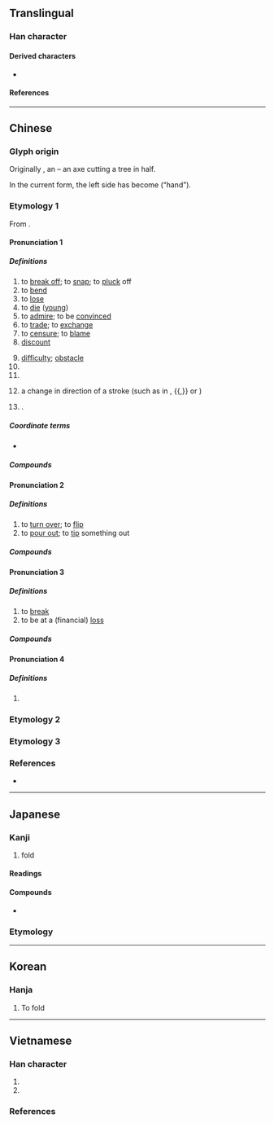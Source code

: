 {{also|摺}}
{{character info}}
==Translingual==
{{stroke order|strokes=7}}

===Han character===
{{Han char|rn=64|rad=手|as=04|sn=7|four=52021|canj=QHML|ids=⿰扌斤}}

====Derived characters====
* {{l|mul|[[悊]]|[[哲]]}}

====References====
{{Han ref|kx=0422.040|dkj=11890|dj=0770.010|hdz=31838.070|uh=6298}}

----

==Chinese==

===Glyph origin===
{{Han etyl}}
Originally {{zh-l|*㪿}}, an {{Han compound|木|t1=a tree {{zh-l|*木}} cut in half|斤|t2=axe|alt1=⿱屮屮|ls=ic|nocap=y}} – an axe cutting a tree in half.

In the current form, the left side has become {{zh-l|*扌}} (“hand”).

===Etymology 1===
{{zh-forms|alt=㪿,𣂚,𣂹,𣂟,𣂲,摺}}
From {{inh|zh|sit-pro|*tsjat||to cut off; to sever; to break}}.

====Pronunciation 1====
{{zh-pron
|m=zhé
|ma=y
|m-s=
|c=zit3
|c-t=
|g=
|h=pfs=chak
|j=
|mb=
|md=ciék/siĕk
|md_note=siĕk - vernacular; ciék - literary
|mn=chi̍h/chek/chiat
|mn_note=chi̍h, chek - vernacular; chiat - literary
|mn-t=zih8/zih4
|w=
|x=
|mc=2
|oc=3,2
|cat=v,n,cls,pn
}}

=====Definitions=====
{{zh-hanzi}}

# to [[break off]]; to [[snap]]; to [[pluck]] off
# to [[bend]]
# to [[lose]]
# to [[die]] ([[young]])
# to [[admire]]; to be [[convince]]d
# to [[trade]]; to [[exchange]]
# to [[censure]]; to [[blame]]
# [[discount]]
#: {{zh-x|打 九 折|ten percent off (or discount to ninety percent of the original price)}}
# [[difficulty]]; [[obstacle]]
# {{zh-classifier|folds}}
# {{zh-classifier|theatrical scenes}}
# {{lb|zh|Chinese calligraphy}} a change in direction of a stroke (such as in {{m|mul|㇕}}, {{m|mul|㇉}}{{,}} or {{m|mul|㇜}})
# {{surname|zh|nodot=1}}.

=====Coordinate terms=====
* {{list:basic character strokes/zh}}

=====Compounds=====
{{zh-der|心折首肯|九折臂|一折一磨|屈折語|一波三折|乾折|反掌折枝|對折|五折|厭難折衝|將功折罪|一折|心折|張堪折轅|弓折矢盡|一折八扣|五斗折腰|弓折箭盡|屈折|夭折|廷爭面折|宛轉周折|剉折|七折八扣|大氣折射|寧折不彎|將功折過|不折不扣|三折肱|周折|合折|半折|千迴百折|准折|大費周折|波折|折疊|折子|折衝禦侮|折損|折桂攀蟾|採生折割|折耗|折頭|折衝樽俎|折剉|折合|敗兵折將|折舊|折光|撧折|折肱|折衝厭難|摧折|折節|折射線|折扇|折桂|折磨|打折|折節下交|摧枯折腐|扭頭折頸|挫折|折子戲|折斷|折算|折身|折證|折箭|折椅|折簡|片言折獄|損折|折回|拌折|打折扣|折鼎覆餗|折節待士|撓折|折箭為誓|摧眉折腰|折辯|折抵|折扣|折倒|月墜花折|曲曲折折|投梭折齒|折獄|損軍折將|早名必折|折挫|摧蘭折玉|折戟沉沙|敗軍折將|折殺|折節禮士|折衷家庭|折屐|百折不撓|折節下士|折罰|折價|掂折|折腰步|折服|折辨|掊斗折衡|折腰五斗|折賣|攀折|磨折|破折號|短折|損將折兵|折兌|揭折|攀花折柳|折衷|盤旋曲折|百折不挫|百折不回|折臂三公|折中|歷經波折|白搽白折|拈折|折壽|折節向學|折腰升斗|折返|瓶墜簪折|朱雲折檻|折柳攀花|折變|損兵折將|折半|折線|折檯|磬折|折錢|折傷|折辱|月中折桂|折色|曲折|折壁腳|末大必折|折衝|攀蟾折桂|折腰|折紙|折實|折券|折兵|木強則折|曲折離奇|折足覆餗|折柳|折福|折帳|折射角|棄弓折箭|東折西繞|折受|折長補短|折翼|曲折縈紆|折枝|折當|棟折榱崩|折對|折射|折柬|簪筆磬折|迂迴曲折|臨江折軸|蘭摧玉折|辨折|轉折點|過折了|轉折親|缾沉簪折|鼎折足|蟾宮折桂|逆折|群輕折軸|鴛鴦折頸|轉折|雁行折翼|骨折|面折廷爭|面折|離奇曲折|陵折|霸陵折柳|迴環轉折|遠打週折|謝安折屐|衝波逆折|虧折|蘭摧蕙折|橫折|豎折彎鉤|豎折}}

====Pronunciation 2====
{{zh-pron
|m=zhē
|c=zit3
|cat=v
}}

=====Definitions=====
{{zh-hanzi}}

# to [[turn over]]; to [[flip]]
# to [[pour out]]; to [[tip]] something out

=====Compounds=====
{{zh-der|折籮|折莫|折碗|折騰}}

====Pronunciation 3====
{{zh-pron
|m=shé
|c=sit6
|mc=3
|oc=2,3
|cat=v
}}

=====Definitions=====
{{zh-hanzi}}

# to [[break]]
# to be at a (financial) [[loss]]

=====Compounds=====
{{zh-der|東量西折|掂梢折本|折本|折秤|消折}}

====Pronunciation 4====
{{zh-pron
|m=tí
|mc=1
|oc=n,1
|cat=v
}}
{{attn|zh|B-S has dì, not sure what that is}}

=====Definitions=====
{{zh-hanzi}}

# {{zh-only|折折}}

===Etymology 2===
{{zh-see|摺}}

===Etymology 3===
{{zh-see|翼|v}}

===References===
* {{R:yue:Hanzi}}

{{zh-cat|Elementary}}

----

==Japanese==

===Kanji===
{{ja-kanji|grade=4|rs=手04}}

# fold

====Readings====
{{ja-readings
|goon=せち
|kanon=せつ
|kun=お-る<を-る, おり-, お-れる<を-れる, くじ-く
}}

====Compounds====
* {{ja-r|折紙|おりがみ}}

===Etymology===
{{ja-kanjitab|おり|yomi=k}}
{{ja-see|おり}}

----

==Korean==

===Hanja===
{{ko-hanja|hangeul=[[절]], [[제]]|eumhun=|rv=jeol, je|mr=chŏl, che|y=cel, cey}}

#To fold

----

==Vietnamese==

===Han character===
{{vi-readings|rs=手04
|hanviet=chiết-tdcndg;tdcntd;gdhn, triếp-gdhn, triệp-gdhn
|phienthiet=之列 chi liệt
|nom=chết-tdcndg;tdcntd;gdhn;btcn;taberd, giết-tdcndg;tdcntd;gdhn;btcn;taberd, chẹt-tdcntd;gdhn;btcn;taberd, chiết-tdcndg;tdcntd;taberd, chét-tdcndg;gdhn, xít-tdcndg;btcn, chệch-gdhn;btcn, chịt-gdhn;btcn, nhét-gdhn;btcn, nhít-gdhn;btcn, siết-gdhn;btcn, xiết-gdhn;btcn, chích-tdcndg, chít-gdhn, dít-gdhn, gãy-gdhn, gẩy-gdhn, giẹp-gdhn, quạt-gdhn, trét-gdhn
}}

# {{Nom form of|chết|to [[die]]}}
# {{Nom form of|giết|to [[kill]]; to [[murder]]}}

===References===
<references/>